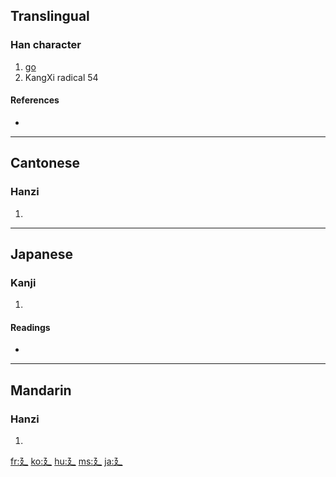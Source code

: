 ==Translingual==

===Han character===
{{Han char|rn=54|rad=廴|as=00|sn=3|four=|canj=弓弓大 (NNK)}}

# [[go]]
# KangXi radical 54

====References====
* {{Han ref|kx=0352.280|dkj=09566|dj=0666.150|hdz=10403.070|uh=5EF4|ud=24308}}

----

==Cantonese==

===Hanzi===
{{yue-hanzi|jyut=|y=yan2}}

# {{defn|Cantonese}}

----

==Japanese==

===Kanji===
{{ja-kanji|grade=|rs=廴00}}

# {{defn|Japanese}}

====Readings====
* {{ja-readings|on=[[いん]] (in)|kun=[[のばす]] (nobasu)}}

----

==Mandarin==

===Hanzi===
{{cmn-hanzi|pin=[[yǐn]] ([[yin3]])|wg=yin<sup>3</sup>}}

# {{defn|Mandarin}}

[[fr:廴]]
[[ko:廴]]
[[hu:廴]]
[[ms:廴]]
[[ja:廴]]